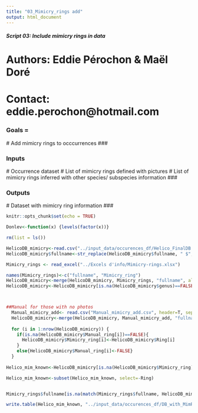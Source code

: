 ```yaml
---
title: "03_Mimicry_rings add"
output: html_document
---
```



##### Script 03: Include mimicry rings in data #####

###################################################
#      Authors: Eddie Pérochon & Maël Doré        #
#      Contact: eddie.perochon@hotmail.com        #
###################################################


### Goals = 
  # Add mimicry rings to occcurrences
###


### Inputs
  # Occurrence dataset
  # List of mimicry rings defined with pictures
  # List of mimicry rings inferred with other species/ subspecies information
###

### Outputs
  # Dataset with mimicry ring information
###

```r
knitr::opts_chunk$set(echo = TRUE)
```

```r
Donlev<-function(x) {levels(factor(x))}
```

```r
rm(list = ls())
```

```r
HelicoDB_mimicry<-read.csv("../input_data/occurences_df/Helico_FinalDB.csv", header=T, sep=",")[,2:25]
HelicoDB_mimicry$fullname<-str_replace(HelicoDB_mimicry$fullname, " $", "")

Mimicry_rings <- read_excel("../Excels d'info/Mimicry-rings.xlsx")

names(Mimicry_rings)<-c("fullname", "Mimicry_ring")
HelicoDB_mimicry<-merge(HelicoDB_mimicry, Mimicry_rings, "fullname", all = T)
HelicoDB_mimicry<-HelicoDB_mimicry[is.na(HelicoDB_mimicry$genus)==FALSE,]%>%



##Manual for those with no photos
  Manual_mimicry_add<- read.csv("Manual_mimicry_add.csv", header=T, sep=";")[,1:3]
  HelicoDB_mimicry<-merge(HelicoDB_mimicry, Manual_mimicry_add, "fullname", all.x=T)
  
  for (i in 1:nrow(HelicoDB_mimicry)) {
    if(is.na(HelicoDB_mimicry$Manual_ring[i])==FALSE){
      HelicoDB_mimicry$Mimicry_ring[i]<-HelicoDB_mimicry$Ring[i]
    }
    else{HelicoDB_mimicry$Manual_ring[i]<-FALSE}
  }
    
Helico_mim_known<-HelicoDB_mimicry[is.na(HelicoDB_mimicry$Mimicry_ring)==FALSE,]

Helico_mim_known<-subset(Helico_mim_known, select=-Ring)


Mimicry_rings$fullname[is.na(match(Mimicry_rings$fullname, HelicoDB_mimicry$fullname))==TRUE]
```


```r
write.table(Helico_mim_known, "../input_data/occurences_df/DB_with_MimRin.csv", sep=";")
```

